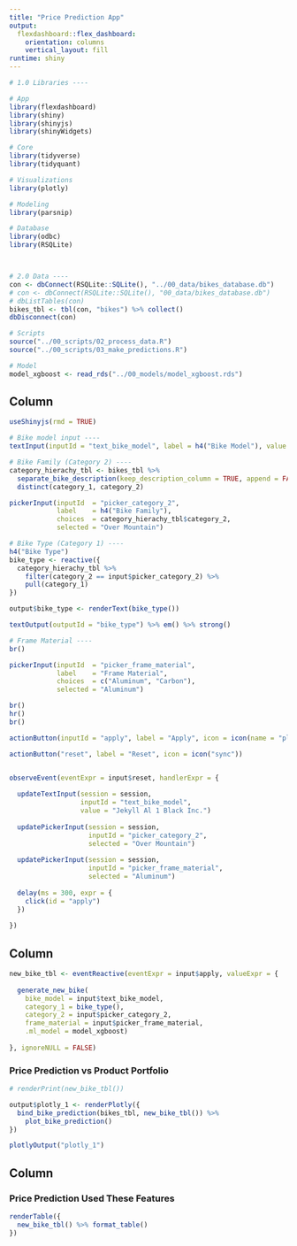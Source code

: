 ```yaml
---
title: "Price Prediction App"
output: 
  flexdashboard::flex_dashboard:
    orientation: columns
    vertical_layout: fill
runtime: shiny
---
```


```r

# 1.0 Libraries ----

# App
library(flexdashboard)
library(shiny)
library(shinyjs)
library(shinyWidgets)

# Core
library(tidyverse)
library(tidyquant)

# Visualizations
library(plotly)

# Modeling
library(parsnip)

# Database
library(odbc)
library(RSQLite)



# 2.0 Data ----
con <- dbConnect(RSQLite::SQLite(), "../00_data/bikes_database.db")
# con <- dbConnect(RSQLite::SQLite(), "00_data/bikes_database.db")
# dbListTables(con)
bikes_tbl <- tbl(con, "bikes") %>% collect()
dbDisconnect(con)

# Scripts
source("../00_scripts/02_process_data.R")
source("../00_scripts/03_make_predictions.R")

# Model
model_xgboost <- read_rds("../00_models/model_xgboost.rds")
```

Column {.sidebar}
-----------------------------------------------------------------------

```r
useShinyjs(rmd = TRUE)

# Bike model input ----
textInput(inputId = "text_bike_model", label = h4("Bike Model"), value = "Jekyll Al 1 Black Inc.")

# Bike Family (Category 2) ----
category_hierachy_tbl <- bikes_tbl %>%
  separate_bike_description(keep_description_column = TRUE, append = FALSE) %>% 
  distinct(category_1, category_2)

pickerInput(inputId  = "picker_category_2",
            label    = h4("Bike Family"),
            choices  = category_hierachy_tbl$category_2,
            selected = "Over Mountain")

# Bike Type (Category 1) ----
h4("Bike Type")
bike_type <- reactive({
  category_hierachy_tbl %>% 
    filter(category_2 == input$picker_category_2) %>% 
    pull(category_1)
})

output$bike_type <- renderText(bike_type())

textOutput(outputId = "bike_type") %>% em() %>% strong()

# Frame Material ----
br()

pickerInput(inputId  = "picker_frame_material",
            label    = "Frame Material",
            choices  = c("Aluminum", "Carbon"),
            selected = "Aluminum")

br()
hr()
br()

actionButton(inputId = "apply", label = "Apply", icon = icon(name = "play", lib = "font-awesome"))

actionButton("reset", label = "Reset", icon = icon("sync"))


observeEvent(eventExpr = input$reset, handlerExpr = {
  
  updateTextInput(session = session,
                  inputId = "text_bike_model",
                  value = "Jekyll Al 1 Black Inc.")
  
  updatePickerInput(session = session,
                    inputId = "picker_category_2",
                    selected = "Over Mountain")
  
  updatePickerInput(session = session,
                    inputId = "picker_frame_material",
                    selected = "Aluminum")
  
  delay(ms = 300, expr = {
    click(id = "apply")
  })
  
})

```


Column {data-width=650}
-----------------------------------------------------------------------

```r
new_bike_tbl <- eventReactive(eventExpr = input$apply, valueExpr = {
  
  generate_new_bike(
    bike_model = input$text_bike_model, 
    category_1 = bike_type(), 
    category_2 = input$picker_category_2, 
    frame_material = input$picker_frame_material, 
    .ml_model = model_xgboost)
  
}, ignoreNULL = FALSE)


```


### Price Prediction vs Product Portfolio

```r
# renderPrint(new_bike_tbl())

output$plotly_1 <- renderPlotly({
  bind_bike_prediction(bikes_tbl, new_bike_tbl()) %>%
    plot_bike_prediction()
})

plotlyOutput("plotly_1")

```

Column {data-width=350}
-----------------------------------------------------------------------

### Price Prediction Used These Features

```r
renderTable({
  new_bike_tbl() %>% format_table()
})


```


